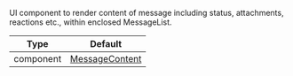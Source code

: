 UI component to render content of message including status, attachments, reactions etc., within enclosed MessageList.

| Type | Default |
| - | - |
| component | [MessageContent](/reactnative/ui-components/message-content) |
